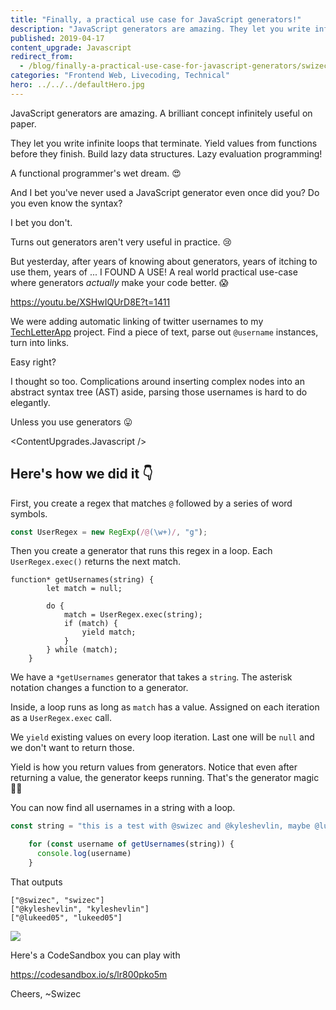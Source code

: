 ```yaml
---
title: "Finally, a practical use case for JavaScript generators!"
description: "JavaScript generators are amazing. They let you write infinite loops that terminate. Yield values from functions before they finish … and I bet you've never used a JavaScript generator even once did you? I FOUND A USE! A real world practical use-case where generators make your code better. 😱"
published: 2019-04-17
content_upgrade: Javascript
redirect_from:
  - /blog/finally-a-practical-use-case-for-javascript-generators/swizec/9036
categories: "Frontend Web, Livecoding, Technical"
hero: ../../../defaultHero.jpg
---
```



JavaScript generators are amazing. A brilliant concept infinitely useful on paper.

They let you write infinite loops that terminate. Yield values from functions before they finish. Build lazy data structures. Lazy evaluation programming!

A functional programmer's wet dream. 😍

And I bet you've never used a JavaScript generator even once did you? Do you even know the syntax?

I bet you don't.

Turns out generators aren't very useful in practice. 😢

But yesterday, after years of knowing about generators, years of itching to use them, years of ... I FOUND A USE! A real world practical use-case where generators _actually_ make your code better. 😱

https://youtu.be/XSHwIQUrD8E?t=1411

We were adding automatic linking of twitter usernames to my [TechLetterApp](https://techletter.app) project. Find a piece of text, parse out `@username` instances, turn into links.

Easy right?

I thought so too. Complications around inserting complex nodes into an abstract syntax tree (AST) aside, parsing those usernames is hard to do elegantly.

Unless you use generators 😛

<ContentUpgrades.Javascript />

## Here's how we did it 👇

First, you create a regex that matches `@` followed by a series of word symbols.

```javascript
const UserRegex = new RegExp(/@(\w+)/, "g");
```

Then you create a generator that runs this regex in a loop. Each `UserRegex.exec()` returns the next match.

```javscript
function* getUsernames(string) {
        let match = null;

        do {
            match = UserRegex.exec(string);
            if (match) {
                yield match;
            }
        } while (match);
    }
```

We have a `*getUsernames` generator that takes a `string`. The asterisk notation changes a function to a generator.

Inside, a loop runs as long as `match` has a value. Assigned on each iteration as a `UserRegex.exec` call.

We `yield` existing values on every loop iteration. Last one will be `null` and we don't want to return those.

Yield is how you return values from generators. Notice that even after returning a value, the generator keeps running. That's the generator magic 🧙‍♀️

You can now find all usernames in a string with a loop.

```javascript
const string = "this is a test with @swizec and @kyleshevlin, maybe @lukeed05"

    for (const username of getUsernames(string)) {
      console.log(username)
    }
```

That outputs

    ["@swizec", "swizec"]
    ["@kyleshevlin", "kyleshevlin"]
    ["@lukeed05", "lukeed05"]

![](./img/media-12NUbkX6p4xOO4-giphy.gif)

Here's a CodeSandbox you can play with

https://codesandbox.io/s/lr800pko5m

Cheers, ~Swizec
